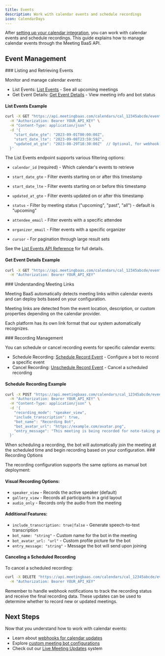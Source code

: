 ```yaml
---
title: Events
description: Work with calendar events and schedule recordings
icon: CalendarDays
---
```



After [setting up your calendar integration](/docs/api/getting-started/calendars/setup), you can work with calendar events and schedule recordings. This guide explains how to manage calendar events through the Meeting BaaS API.

## Event Management

<Steps>

<Step>
### Listing and Retrieving Events

Monitor and manage calendar events:

- List Events: <a href="/docs/api/reference/calendars/list_events" target="_blank">List Events</a> - See all upcoming meetings
- Get Event Details: <a href="/docs/api/reference/calendars/get_event" target="_blank">Get Event Details</a> - View meeting info and bot status

#### List Events Example

```bash
curl -X GET "https://api.meetingbaas.com/calendars/cal_12345abcde/events" \
  -H "Authorization: Bearer YOUR_API_KEY" \
  -H "Content-Type: application/json" \
  -d '{
    "start_date_gte": "2023-09-01T00:00:00Z",
    "start_date_lte": "2023-09-08T23:59:59Z",
    "updated_at_gte": "2023-08-29T18:30:00Z"  // Optional, for webhook integration
  }'
```

<Callout type="info">
  The List Events endpoint supports various filtering options:

  - `calendar_id` (required) - Which calendar's events to retrieve
  
  - `start_date_gte` - Filter events starting on or after this timestamp
  
  - `start_date_lte` - Filter events starting on or before this timestamp
  
  - `updated_at_gte` - Filter events updated on or after this timestamp
  
  - `status` - Filter by meeting status ("upcoming", "past", "all") - default is "upcoming"
  
  - `attendee_email` - Filter events with a specific attendee
  
  - `organizer_email` - Filter events with a specific organizer
  
  - `cursor` - For pagination through large result sets
  
  See the <a href="/docs/api-reference/calendars/list_events" target="_blank">List Events API Reference</a> for full details.
</Callout>

#### Get Event Details Example

```bash
curl -X GET "https://api.meetingbaas.com/calendars/cal_12345abcde/events/evt_67890fghij" \
  -H "Authorization: Bearer YOUR_API_KEY"
```

</Step>

<Step>
### Understanding Meeting Links

Meeting BaaS automatically detects meeting links within calendar events and can deploy bots based on your configuration.

<Callout type="info">
  Meeting links are detected from the event location, description, or custom
  properties depending on the calendar provider.
</Callout>

Each platform has its own link format that our system automatically recognizes.

</Step>

<Step>
### Recording Management

You can schedule or cancel recording events for specific calendar events:

- Schedule Recording: <a href="/docs/api/reference/calendars/schedule_record_event" target="_blank">Schedule Record Event</a> - Configure a bot to record a specific event
- Cancel Recording: <a href="/docs/api/reference/calendars/unschedule_record_event" target="_blank">Unschedule Record Event</a> - Cancel a scheduled recording

#### Schedule Recording Example

```bash
curl -X POST "https://api.meetingbaas.com/calendars/cal_12345abcde/events/evt_67890fghij/record" \
  -H "Authorization: Bearer YOUR_API_KEY" \
  -H "Content-Type: application/json" \
  -d '{
    "recording_mode": "speaker_view",
    "include_transcription": true,
    "bot_name": "Recording Bot",
    "bot_avatar_url": "https://example.com/avatar.png",
    "entry_message": "This meeting is being recorded for note-taking purposes."
  }'
```

<Callout type="warn">
  When scheduling a recording, the bot will automatically join the meeting at
  the scheduled time and begin recording based on your configuration.
</Callout>

</Step>

<Step>
### Recording Options

The recording configuration supports the same options as manual bot deployment:

#### Visual Recording Options:

- `speaker_view` - Records the active speaker (default)
- `gallery_view` - Records all participants in a grid layout
- `audio_only` - Records only the audio from the meeting

#### Additional Features:

- `include_transcription: true|false` - Generate speech-to-text transcription
- `bot_name: "string"` - Custom name for the bot in the meeting
- `bot_avatar_url: "url"` - Custom profile picture for the bot
- `entry_message: "string"` - Message the bot will send upon joining

#### Canceling a Scheduled Recording

To cancel a scheduled recording:

```bash
curl -X DELETE "https://api.meetingbaas.com/calendars/cal_12345abcde/events/evt_67890fghij/record" \
  -H "Authorization: Bearer YOUR_API_KEY"
```

<Callout type="info">
  Remember to handle webhook notifications to track the recording status and
  receive the final recording data. These updates can be used to determine
  whether to record new or updated meetings.
</Callout>

</Step>

</Steps>

## Next Steps

Now that you understand how to work with calendar events:

- Learn about [webhooks for calendar updates](/docs/api/getting-started/calendars/webhooks)
- Explore [custom meeting bot configurations](/docs/api/getting-started/sending-a-bot)
- Check out our [Live Meeting Updates](/docs/api/getting-started/getting-the-data) system
